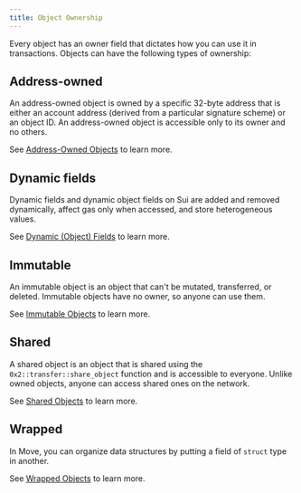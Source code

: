 ```yaml
---
title: Object Ownership
---
```


Every object has an owner field that dictates how you can use it in transactions. Objects can have the following types of ownership:

## Address-owned

An address-owned object is owned by a specific 32-byte address that is either an account address (derived from a particular signature scheme) or an object ID. An address-owned object is accessible only to its owner and no others. 

See [Address-Owned Objects](./object-ownership/address-owned.mdx) to learn more.

## Dynamic fields

Dynamic fields and dynamic object fields on Sui are added and removed dynamically, affect gas only when accessed, and store heterogeneous values.

See [Dynamic (Object) Fields](./dynamic-fields.mdx) to learn more.

## Immutable

An immutable object is an object that can't be mutated, transferred, or deleted. Immutable objects have no owner, so anyone can use them.

See [Immutable Objects](./object-ownership/immutable.mdx) to learn more.

## Shared

A shared object is an object that is shared using the `0x2::transfer::share_object` function and is accessible to everyone. Unlike owned objects, anyone can access shared ones on the network.

See [Shared Objects](./object-ownership/shared.mdx) to learn more.

## Wrapped

In Move, you can organize data structures by putting a field of `struct` type in another.

See [Wrapped Objects](./object-ownership/wrapped.mdx) to learn more.